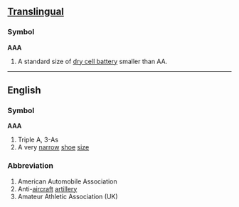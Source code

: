 ==[[Translingual]]==
===Symbol===
'''AAA'''

#A standard size of [[dry cell battery]] smaller than AA.
----

==English==
===Symbol===
'''AAA'''

# Triple A, 3-As
# A very [[narrow]] [[shoe]] [[size]]

===Abbreviation===
# American Automobile Association
# Anti-[[aircraft]] [[artillery]]
# Amateur Athletic Association (UK)